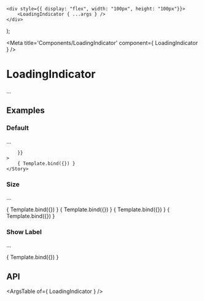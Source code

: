 
	<div style={{ display: "flex", width: "100px", height: "100px"}}>
		<LoadingIndicator { ...args } />
	</div>
);

<Meta title='Components/LoadingIndicator' component={ LoadingIndicator } />

# LoadingIndicator

...

## Examples

### Default

...

<Canvas>
	<Story
		name="Default"
		args={{
			
		}}
	>
		{ Template.bind({}) }
	</Story>
</Canvas>

### Size

...

<Canvas>
	<Story
		name="Small Indicator"
		args={{
			size: "sm"
		}}
	>
		{ Template.bind({}) }
	</Story>
	<Story
		name="Medium Indicator"
		args={{
			size: "md"
		}}
	>
		{ Template.bind({}) }
	</Story>
	<Story
		name="Large Indicator"
		args={{
			size: "lg"
		}}
	>
		{ Template.bind({}) }
	</Story>
	<Story
		name="Xtra Large Indicator"
		args={{
			size: "xl"
		}}
	>
		{ Template.bind({}) }
	</Story>
</Canvas>

### Show Label

...

<Canvas>
	<Story
		name="Label"
		args={{
			showLabel: true
		}}
	>
		{ Template.bind({}) }
	</Story>
</Canvas>

## API

<ArgsTable of={ LoadingIndicator } />
